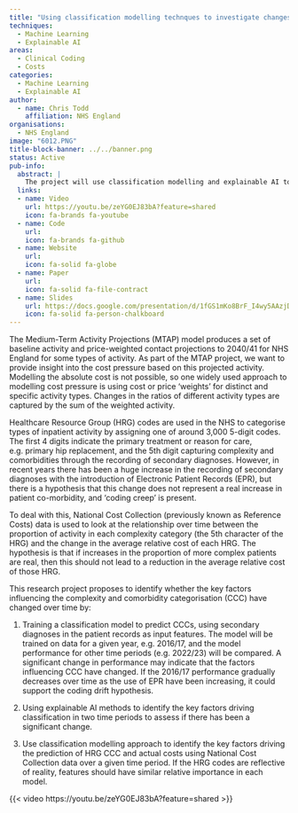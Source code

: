 ```yaml
---
title: "Using classification modelling technques to investigate changes in Healthcare Resources Group (HRG) coding over time"
techniques:
  - Machine Learning
  - Explainable AI
areas:
  - Clinical Coding
  - Costs
categories:
  - Machine Learning
  - Explainable AI
author:
  - name: Chris Todd
    affiliation: NHS England
organisations:
  - NHS England
image: "6012.PNG"
title-block-banner: ../../banner.png
status: Active
pub-info:
  abstract: |
    The project will use classification modelling and explainable AI to identify changes in complexity and comorbidity categorisation over time, ensuring accurate cost pressure insights.
  links:
  - name: Video
    url: https://youtu.be/zeYG0EJ83bA?feature=shared
    icon: fa-brands fa-youtube
  - name: Code
    url:
    icon: fa-brands fa-github
  - name: Website
    url:
    icon: fa-solid fa-globe
  - name: Paper
    url:
    icon: fa-solid fa-file-contract
  - name: Slides
    url: https://docs.google.com/presentation/d/1fGS1mKo8BrF_I4wy5AAzjDsdETnUaFnE/edit?usp=drive_link&ouid=104927246423235110137&rtpof=true&sd=true
    icon: fa-solid fa-person-chalkboard
---
```


The Medium-Term Activity Projections (MTAP) model produces a set of baseline activity and price-weighted contact projections to 2040/41 for NHS England for some types of activity. As part of the MTAP project, we want to provide insight into the cost pressure based on this projected activity. Modelling the absolute cost is not possible, so one widely used approach to modelling cost pressure is using cost or price ‘weights’ for distinct and specific activity types. Changes in the ratios of different activity types are captured by the sum of the weighted activity.

Healthcare Resource Group (HRG) codes are used in the NHS to categorise types of inpatient activity by assigning one of around 3,000 5-digit codes. The first 4 digits indicate the primary treatment or reason for care, e.g. primary hip replacement, and the 5th digit capturing complexity and comorbidities through the recording of secondary diagnoses. However, in recent years there has been a huge increase in the recording of secondary diagnoses with the introduction of Electronic Patient Records (EPR), but there is a hypothesis that this change does not represent a real increase in patient co-morbidity, and ‘coding creep’ is present.

To deal with this, National Cost Collection (previously known as Reference Costs) data is used to look at the relationship over time between the proportion of activity in each complexity category (the 5th character of the HRG) and the change in the average relative cost of each HRG. The hypothesis is that if increases in the proportion of more complex patients are real, then this should not lead to a reduction in the average relative cost of those HRG.

This research project proposes to identify whether the key factors influencing the complexity and comorbidity categorisation (CCC) have changed over time by:

1. Training a classification model  to predict CCCs, using secondary diagnoses in the patient records as input features.  The model will be trained on data for a given year, e.g. 2016/17, and the model performance for other time periods (e.g. 2022/23) will be compared. A significant change in performance may indicate that the factors influencing CCC have changed. If the 2016/17 performance gradually decreases over time as the use of EPR have been increasing, it could support the coding drift hypothesis.

2. Using explainable AI methods to identify the key factors driving classification in two time periods to assess if there has been a significant change.

3. Use classification modelling approach to identify the key factors driving the prediction of HRG CCC and actual costs using National Cost Collection data over a given time period. If the HRG codes are reflective of reality, features should have similar relative importance in each model.

{{< video https://youtu.be/zeYG0EJ83bA?feature=shared >}}
